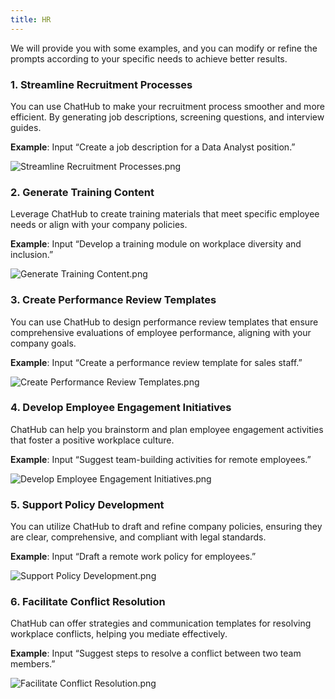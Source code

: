 ```yaml
---
title: HR
---
```


We will provide you with some examples, and you can modify or refine the prompts according to your specific needs to achieve better results.

### **1. Streamline Recruitment Processes**

You can use ChatHub to make your recruitment process smoother and more efficient. By generating job descriptions, screening questions, and interview guides.

**Example**: Input “Create a job description for a Data Analyst position.”

![Streamline Recruitment Processes.png](../images/hr/streamline-recruitment-processes.png)

### **2. Generate Training Content**

Leverage ChatHub to create training materials that meet specific employee needs or align with your company policies.

**Example**: Input “Develop a training module on workplace diversity and inclusion.”

![Generate Training Content.png](../images/hr/generate-training-content.png)

### **3. Create Performance Review Templates**

You can use ChatHub to design performance review templates that ensure comprehensive evaluations of employee performance, aligning with your company goals.

**Example**: Input “Create a performance review template for sales staff.”

![Create Performance Review Templates.png](../images/hr/create-performance-review-templates.png)

### **4. Develop Employee Engagement Initiatives**

ChatHub can help you brainstorm and plan employee engagement activities that foster a positive workplace culture.

**Example**: Input “Suggest team-building activities for remote employees.”

![Develop Employee Engagement Initiatives.png](../images/hr/develop-employee-engagement-initiatives.png)

### **5. Support Policy Development**

You can utilize ChatHub to draft and refine company policies, ensuring they are clear, comprehensive, and compliant with legal standards.

**Example**: Input “Draft a remote work policy for employees.”

![Support Policy Development.png](../images/hr/support-policy-development.png)

### **6. Facilitate Conflict Resolution**

ChatHub can offer strategies and communication templates for resolving workplace conflicts, helping you mediate effectively.

**Example**: Input “Suggest steps to resolve a conflict between two team members.”

![Facilitate Conflict Resolution.png](../images/hr/facilitate-conflict-resolution.png)
